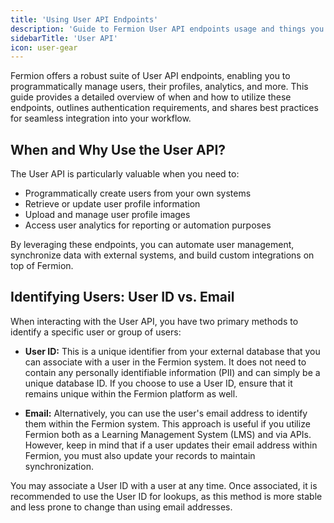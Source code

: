 ```yaml
---
title: 'Using User API Endpoints'
description: 'Guide to Fermion User API endpoints usage and things you should know'
sidebarTitle: 'User API'
icon: user-gear
---
```


Fermion offers a robust suite of User API endpoints, enabling you to programmatically manage users, their profiles, analytics, and more. This guide provides a detailed overview of when and how to utilize these endpoints, outlines authentication requirements, and shares best practices for seamless integration into your workflow.

## When and Why Use the User API?

The User API is particularly valuable when you need to:

-   Programmatically create users from your own systems
-   Retrieve or update user profile information
-   Upload and manage user profile images
-   Access user analytics for reporting or automation purposes

By leveraging these endpoints, you can automate user management, synchronize data with external systems, and build custom integrations on top of Fermion.

## Identifying Users: User ID vs. Email

When interacting with the User API, you have two primary methods to identify a specific user or group of users:

-   **User ID:** This is a unique identifier from your external database that you can associate with a user in the Fermion system. It does not need to contain any personally identifiable information (PII) and can simply be a unique database ID. If you choose to use a User ID, ensure that it remains unique within the Fermion platform as well.

-   **Email:** Alternatively, you can use the user's email address to identify them within the Fermion system. This approach is useful if you utilize Fermion both as a Learning Management System (LMS) and via APIs. However, keep in mind that if a user updates their email address within Fermion, you must also update your records to maintain synchronization.

You may associate a User ID with a user at any time. Once associated, it is recommended to use the User ID for lookups, as this method is more stable and less prone to change than using email addresses.
